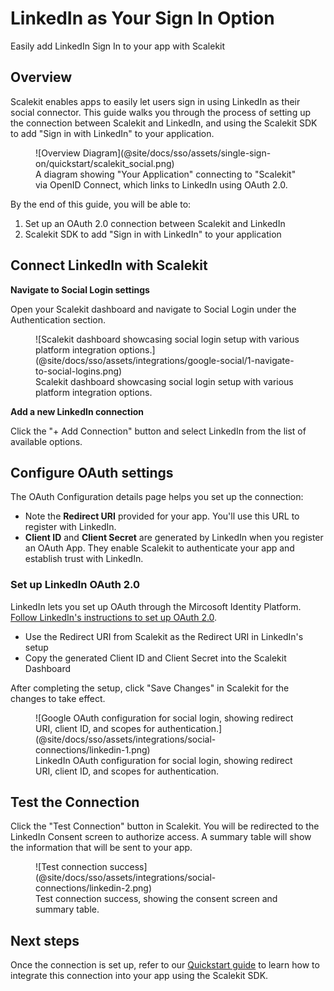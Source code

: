 # LinkedIn as Your Sign In Option

<Subtitle>Easily add LinkedIn Sign In to your app with Scalekit</Subtitle>

## Overview

Scalekit enables apps to easily let users sign in using LinkedIn as their social connector. This guide walks you
through the process of setting up the connection between Scalekit and LinkedIn, and using the Scalekit SDK to add
"Sign in with LinkedIn" to your application.

<figure>
  ![Overview Diagram](@site/docs/sso/assets/single-sign-on/quickstart/scalekit_social.png)
  <figcaption>
    A diagram showing "Your Application" connecting to "Scalekit" via OpenID Connect, which links to LinkedIn using
    OAuth 2.0.
  </figcaption>
</figure>

By the end of this guide, you will be able to:

1. Set up an OAuth 2.0 connection between Scalekit and LinkedIn
2. Scalekit SDK to add "Sign in with LinkedIn" to your application

## Connect LinkedIn with Scalekit

**Navigate to Social Login settings**

Open your Scalekit dashboard and navigate to Social Login under the Authentication section.

<figure>
  ![Scalekit dashboard showcasing social login setup with various platform integration
  options.](@site/docs/sso/assets/integrations/google-social/1-navigate-to-social-logins.png)
  <figcaption>Scalekit dashboard showcasing social login setup with various platform integration options.</figcaption>
</figure>

**Add a new LinkedIn connection**

Click the "+ Add Connection" button and select LinkedIn from the list of available options.


## Configure OAuth settings

The OAuth Configuration details page helps you set up the connection:

- Note the **Redirect URI** provided for your app. You'll use this URL to register with LinkedIn.
- **Client ID** and **Client Secret** are generated by LinkedIn when you register an OAuth App. They enable Scalekit
  to authenticate your app and establish trust with LinkedIn.

### Set up LinkedIn OAuth 2.0

LinkedIn lets you set up OAuth through the Mircosoft Identity Platform.
[Follow LinkedIn's instructions to set up OAuth 2.0](https://dub.sh/social-connection-linkedin).

- Use the Redirect URI from Scalekit as the Redirect URI in LinkedIn's setup
- Copy the generated Client ID and Client Secret into the Scalekit Dashboard

After completing the setup, click "Save Changes" in Scalekit for the changes to take effect.

<figure>
  ![Google OAuth configuration for social login, showing redirect URI, client ID, and scopes for
  authentication.](@site/docs/sso/assets/integrations/social-connections/linkedin-1.png)
  <figcaption>
    LinkedIn OAuth configuration for social login, showing redirect URI, client ID, and scopes for authentication.
  </figcaption>
</figure>

## Test the Connection

Click the "Test Connection" button in Scalekit. You will be redirected to the LinkedIn Consent screen to authorize
access. A summary table will show the information that will be sent to your app.

<figure>
  ![Test connection success](@site/docs/sso/assets/integrations/social-connections/linkedin-2.png)
  <figcaption>Test connection success, showing the consent screen and summary table.</figcaption>
</figure>

## Next steps

Once the connection is set up, refer to our [Quickstart guide](/sso/social-login) to learn how to integrate this
connection into your app using the Scalekit SDK.
